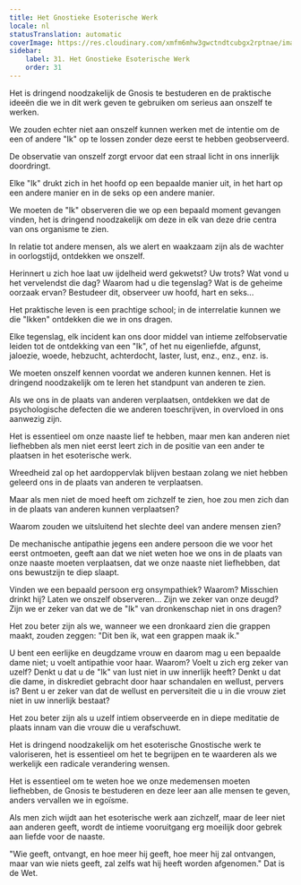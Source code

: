 ```yaml
---
title: Het Gnostieke Esoterische Werk
locale: nl
statusTranslation: automatic
coverImage: https://res.cloudinary.com/xmfm6mhw3gwctndtcubgx2rptnae/image/upload/v1740468922/small_cover_tratado_de_psicologia_revolucionaria_a4c0dca4e0.webp
sidebar:
    label: 31. Het Gnostieke Esoterische Werk
    order: 31
---
```

Het is dringend noodzakelijk de Gnosis te bestuderen en de praktische ideeën die we in dit werk geven te gebruiken om serieus aan onszelf te werken.

We zouden echter niet aan onszelf kunnen werken met de intentie om de een of andere "Ik" op te lossen zonder deze eerst te hebben geobserveerd.

De observatie van onszelf zorgt ervoor dat een straal licht in ons innerlijk doordringt.

Elke "Ik" drukt zich in het hoofd op een bepaalde manier uit, in het hart op een andere manier en in de seks op een andere manier.

We moeten de "Ik" observeren die we op een bepaald moment gevangen vinden, het is dringend noodzakelijk om deze in elk van deze drie centra van ons organisme te zien.

In relatie tot andere mensen, als we alert en waakzaam zijn als de wachter in oorlogstijd, ontdekken we onszelf.

Herinnert u zich hoe laat uw ijdelheid werd gekwetst? Uw trots? Wat vond u het vervelendst die dag? Waarom had u die tegenslag? Wat is de geheime oorzaak ervan? Bestudeer dit, observeer uw hoofd, hart en seks...

Het praktische leven is een prachtige school; in de interrelatie kunnen we die "Ikken" ontdekken die we in ons dragen.

Elke tegenslag, elk incident kan ons door middel van intieme zelfobservatie leiden tot de ontdekking van een "Ik", of het nu eigenliefde, afgunst, jaloezie, woede, hebzucht, achterdocht, laster, lust, enz., enz., enz. is.

We moeten onszelf kennen voordat we anderen kunnen kennen. Het is dringend noodzakelijk om te leren het standpunt van anderen te zien.

Als we ons in de plaats van anderen verplaatsen, ontdekken we dat de psychologische defecten die we anderen toeschrijven, in overvloed in ons aanwezig zijn.

Het is essentieel om onze naaste lief te hebben, maar men kan anderen niet liefhebben als men niet eerst leert zich in de positie van een ander te plaatsen in het esoterische werk.

Wreedheid zal op het aardoppervlak blijven bestaan zolang we niet hebben geleerd ons in de plaats van anderen te verplaatsen.

Maar als men niet de moed heeft om zichzelf te zien, hoe zou men zich dan in de plaats van anderen kunnen verplaatsen?

Waarom zouden we uitsluitend het slechte deel van andere mensen zien?

De mechanische antipathie jegens een andere persoon die we voor het eerst ontmoeten, geeft aan dat we niet weten hoe we ons in de plaats van onze naaste moeten verplaatsen, dat we onze naaste niet liefhebben, dat ons bewustzijn te diep slaapt.

Vinden we een bepaald persoon erg onsympathiek? Waarom? Misschien drinkt hij? Laten we onszelf observeren... Zijn we zeker van onze deugd? Zijn we er zeker van dat we de "Ik" van dronkenschap niet in ons dragen?

Het zou beter zijn als we, wanneer we een dronkaard zien die grappen maakt, zouden zeggen: "Dit ben ik, wat een grappen maak ik."

U bent een eerlijke en deugdzame vrouw en daarom mag u een bepaalde dame niet; u voelt antipathie voor haar. Waarom? Voelt u zich erg zeker van uzelf? Denkt u dat u de "Ik" van lust niet in uw innerlijk heeft? Denkt u dat die dame, in diskrediet gebracht door haar schandalen en wellust, pervers is? Bent u er zeker van dat de wellust en perversiteit die u in die vrouw ziet niet in uw innerlijk bestaat?

Het zou beter zijn als u uzelf intiem observeerde en in diepe meditatie de plaats innam van die vrouw die u verafschuwt.

Het is dringend noodzakelijk om het esoterische Gnostische werk te valoriseren, het is essentieel om het te begrijpen en te waarderen als we werkelijk een radicale verandering wensen.

Het is essentieel om te weten hoe we onze medemensen moeten liefhebben, de Gnosis te bestuderen en deze leer aan alle mensen te geven, anders vervallen we in egoïsme.

Als men zich wijdt aan het esoterische werk aan zichzelf, maar de leer niet aan anderen geeft, wordt de intieme vooruitgang erg moeilijk door gebrek aan liefde voor de naaste.

"Wie geeft, ontvangt, en hoe meer hij geeft, hoe meer hij zal ontvangen, maar van wie niets geeft, zal zelfs wat hij heeft worden afgenomen." Dat is de Wet.


